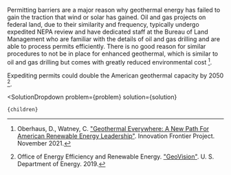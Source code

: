

Permitting barriers are a major reason why geothermal energy has failed to gain the traction that wind or solar has gained. Oil and gas projects on federal land, due to their similarity and frequency, typically undergo expedited NEPA review and have dedicated staff at the Bureau of Land Management who are familiar with the details of oil and gas drilling and are able to process permits efficiently. There is no good reason for similar procedures to not be in place for enhanced geothermal, which is similar to oil and gas drilling but comes with greatly reduced environmental cost [^"14"].

Expediting permits could double the American geothermal capacity by 2050 [^"15"].

[^"14"]: Oberhaus, D., Watney, C. ["Geothermal Everywhere: A New Path For American Renewable Energy Leadership"](https://innovationfrontier.org/geothermal-everywhere-a-new-path-for-american-renewable-energy-leadership/). Innovation Frontier Project. November 2021.

[^"15"]: Office of Energy Efficiency and Renewable Energy. ["GeoVision"](https://apps.openei.org/geovision/). U. S. Department of Energy. 2019.

  <SolutionDropdown 
    problem={problem} 
    solution={solution}
  >
    {children}
  </SolutionDropdown>